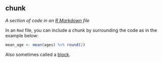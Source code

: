 ## chunk

<dfn>A section of code in an [R Markdown](r.html#r-markdown) file</dfn>

In an `Rmd` file, you can include a chunk by surrounding the code as in the example below:

```r
mean_age <- mean(ages) %>% round(2)
```

Also sometimes called a [block](b.html#block).